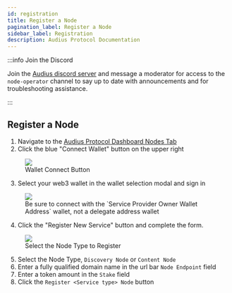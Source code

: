 ```yaml
---
id: registration
title: Register a Node
pagination_label: Register a Node
sidebar_label: Registration
description: Audius Protocol Documentation
---
```



:::info Join the Discord

Join the [Audius discord server][discord] and message a moderator for access to the `node-operator`
channel to say up to date with announcements and for troubleshooting assistance.

:::

## Register a Node

1. Navigate to the [Audius Protocol Dashboard Nodes Tab][nodes-tab]
2. Click the blue "Connect Wallet" button on the upper right

<figure className="screensnippet-wrapper">
  <img src={useBaseUrl('/img/register-node/wallet-connect-button.png')} />
  <figcaption>Wallet Connect Button</figcaption>
</figure>

3. Select your web3 wallet in the wallet selection modal and sign in

<!-- prettier-ignore -->
<figure className="screensnippet-wrapper">
  <img src={useBaseUrl('/img/register-node/wallet-selector.png')} />
  <figcaption>Be sure to connect with the `Service Provider Owner Wallet Address` wallet, not a delegate address wallet</figcaption>
</figure>

4. Click the "Register New Service" button and complete the form.

<!-- prettier-ignore -->
<figure className="screensnippet-wrapper">
  <img src={useBaseUrl('/img/register-node/register-node-modal.png')} />
  <figcaption>Select the Node Type to Register</figcaption>
</figure>

5. Select the Node Type, `Discovery Node` or `Content Node`
6. Enter a fully qualified domain name in the url bar `Node Endpoint` field
7. Enter a token amount in the `Stake` field
8. Click the `Register <Service type> Node` button

<!-- prettier-ignore -->
[discord]: https://discord.com/invite/audius
[protocol-dashboard]: https://dashboard.audius.org
[nodes-tab]: https://dashboard.audius.org/#/nodes
